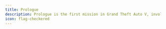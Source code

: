 ---
title: Prologue 
description: Prologue is the first mission in Grand Theft Auto V, involving Michael Townley and Trevor Philips. It is set in 2004 in the town of Ludendorff, North Yankton.
icon: flag-checkered
---

